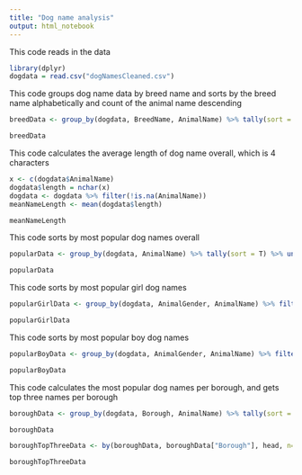 ```yaml
---
title: "Dog name analysis"
output: html_notebook
---
```



This code reads in the data
```r
library(dplyr)
dogdata = read.csv("dogNamesCleaned.csv")

```

This code groups dog name data by breed name and sorts by the breed name alphabetically and count of the animal name descending
```r
breedData <- group_by(dogdata, BreedName, AnimalName) %>% tally(sort = T) %>% ungroup() %>% group_by(BreedName) %>% arrange(desc(n)) %>% arrange(BreedName)

breedData

```

This code calculates the average length of dog name overall, which is 4 characters 
```r
x <- c(dogdata$AnimalName)
dogdata$length = nchar(x)
dogdata <- dogdata %>% filter(!is.na(AnimalName))
meanNameLength <- mean(dogdata$length)

meanNameLength

```

This code sorts by most popular dog names overall
```r
popularData <- group_by(dogdata, AnimalName) %>% tally(sort = T) %>% ungroup() %>% group_by(AnimalName) %>% arrange(desc(n))

popularData

```

This code sorts by most popular girl dog names
```r
popularGirlData <- group_by(dogdata, AnimalGender, AnimalName) %>% filter(AnimalGender == 'F') %>% tally(sort = T) %>% ungroup() %>% group_by(AnimalGender) %>% arrange(desc(n))

popularGirlData

```

This code sorts by most popular boy dog names
```r
popularBoyData <- group_by(dogdata, AnimalGender, AnimalName) %>% filter(AnimalGender == 'M') %>% tally(sort = T) %>% ungroup() %>% group_by(AnimalGender) %>% arrange(desc(n))

popularBoyData

```

This code calculates the most popular dog names per borough, and gets top three names per borough

```r
boroughData <- group_by(dogdata, Borough, AnimalName) %>% tally(sort = T) %>% ungroup() %>% group_by(Borough) %>% arrange(desc(n)) %>% arrange(Borough)

boroughData

boroughTopThreeData <- by(boroughData, boroughData["Borough"], head, n=3)

boroughTopThreeData

```

